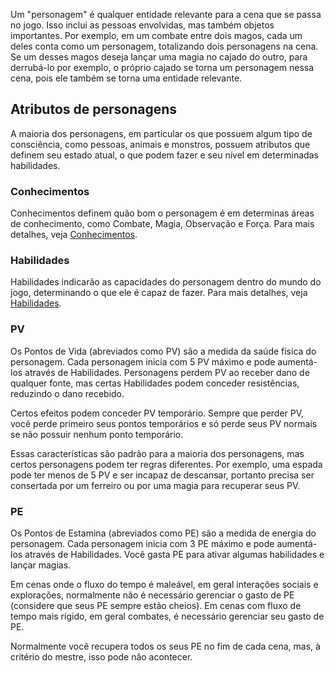 Um "personagem" é qualquer entidade relevante para a cena que se passa no jogo. Isso inclui as pessoas envolvidas, mas também objetos importantes. Por exemplo, em um combate entre dois magos, cada um deles conta como um personagem, totalizando dois personagens na cena. Se um desses magos deseja lançar uma magia no cajado do outro, para derrubá-lo por exemplo, o próprio cajado se torna um personagem nessa cena, pois ele também se torna uma entidade relevante.

## Atributos de personagens
A maioria dos personagens, em particular os que possuem algum tipo de consciência, como pessoas, animais e monstros, possuem atributos que definem seu estado atual, o que podem fazer e seu nível em determinadas habilidades.

### Conhecimentos
Conhecimentos definem quão bom o personagem é em determinas áreas de conhecimento, como Combate, Magia, Observação e Força. Para mais detalhes, veja [Conhecimentos](./personagens/conhecimentos).

### Habilidades
Habilidades indicarão as capacidades do personagem dentro do mundo do jogo, determinando o que ele é capaz de fazer. Para mais detalhes, veja [Habilidades](./personagens/habilidades).

### PV
Os Pontos de Vida (abreviados como PV) são a medida da saúde física do personagem. Cada personagem inicia com 5 PV máximo e pode aumentá-los através de Habilidades. Personagens perdem PV ao receber dano de qualquer fonte, mas certas Habilidades podem conceder resistências, reduzindo o dano recebido.

Certos efeitos podem conceder PV temporário. Sempre que perder PV, você perde primeiro seus pontos temporários e só perde seus PV normais se não possuir nenhum ponto temporário.

Essas características são padrão para a maioria dos personagens, mas certos personagens podem ter regras diferentes. Por exemplo, uma espada pode ter menos de 5 PV e ser incapaz de descansar, portanto precisa ser consertada por um ferreiro ou por uma magia para recuperar seus PV.

### PE
Os Pontos de Estamina (abreviados como PE) são a medida de energia do personagem. Cada personagem inicia com 3 PE máximo e pode aumentá-los através de Habilidades. Você gasta PE para ativar algumas habilidades e lançar magias.

Em cenas onde o fluxo do tempo é maleável, em geral interações sociais e explorações, normalmente não é necessário gerenciar o gasto de PE (considere que seus PE sempre estão cheios). Em cenas com fluxo de tempo mais rígido, em geral combates, é necessário gerenciar seu gasto de PE.

Normalmente você recupera todos os seus PE no fim de cada cena, mas, à critério do mestre, isso pode não acontecer.
